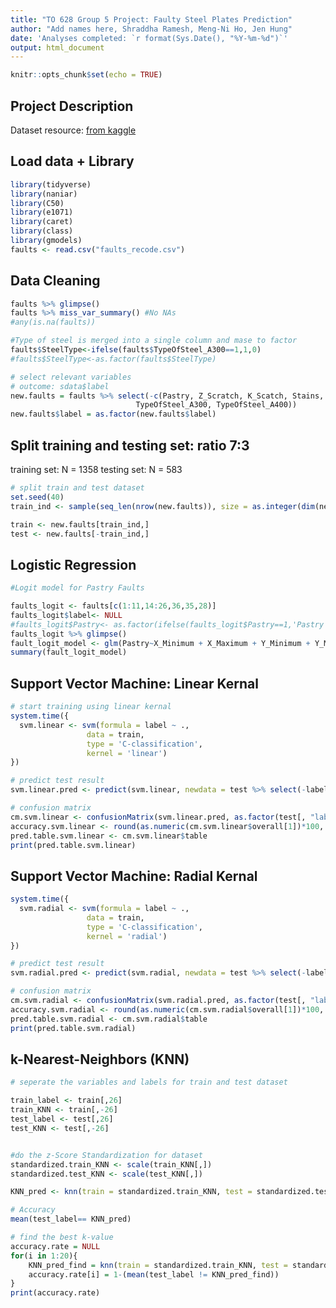 ```yaml
---
title: "TO 628 Group 5 Project: Faulty Steel Plates Prediction"
author: "Add names here, Shraddha Ramesh, Meng-Ni Ho, Jen Hung"
date: 'Analyses completed: `r format(Sys.Date(), "%Y-%m-%d")`'
output: html_document
---
```


```r
knitr::opts_chunk$set(echo = TRUE)
```

## Project Description

Dataset resource: [from kaggle](https://www.kaggle.com/uciml/faulty-steel-plates?fbclid=IwAR1_GKUHnj6D0haU8UuIj24jjeXzXtkwghQAI-y9y_FcXLrOnOIg3W1Kwd8)



## Load data + Library
```r
library(tidyverse)
library(naniar)
library(C50)
library(e1071) 
library(caret)
library(class)
library(gmodels)
faults <- read.csv("faults_recode.csv")

```

## Data Cleaning
```r

faults %>% glimpse()
faults %>% miss_var_summary() #No NAs
#any(is.na(faults))

#Type of steel is merged into a single column and mase to factor
faults$SteelType<-ifelse(faults$TypeOfSteel_A300==1,1,0)
#faults$SteelType<-as.factor(faults$SteelType)

# select relevant variables
# outcome: sdata$label
new.faults = faults %>% select(-c(Pastry, Z_Scratch, K_Scatch, Stains, Dirtiness, Bumps, Other_Faults, 
                            TypeOfSteel_A300, TypeOfSteel_A400))
new.faults$label = as.factor(new.faults$label)
```

## Split training and testing set: ratio 7:3
training set: N = 1358
testing set: N = 583
```r
# split train and test dataset
set.seed(40)
train_ind <- sample(seq_len(nrow(new.faults)), size = as.integer(dim(new.faults)[1]*0.7))

train <- new.faults[train_ind,]
test <- new.faults[-train_ind,]
```


## Logistic Regression

```r
#Logit model for Pastry Faults

faults_logit <- faults[c(1:11,14:26,36,35,28)]
faults_logit$label<- NULL
#faults_logit$Pastry<- as.factor(ifelse(faults_logit$Pastry==1,'Pastry','Not Pastry'))
faults_logit %>% glimpse()
fault_logit_model <- glm(Pastry~X_Minimum + X_Maximum + Y_Minimum + Y_Maximum +Pixels_Areas + X_Perimeter + Y_Perimeter + Sum_of_Luminosity + Minimum_of_Luminosity + Maximum_of_Luminosity + Length_of_Conveyer + Steel_Plate_Thickness + Edges_Index+ Square_Index + Edges_Y_Index + LogOfAreas, data = faults_logit, family = 'binomial')
summary(fault_logit_model)


```


## Support Vector Machine: Linear Kernal
```r
# start training using linear kernal
system.time({
  svm.linear <- svm(formula = label ~ ., 
                 data = train, 
                 type = 'C-classification', 
                 kernel = 'linear') 
})

# predict test result
svm.linear.pred <- predict(svm.linear, newdata = test %>% select(-label)) 

# confusion matrix
cm.svm.linear <- confusionMatrix(svm.linear.pred, as.factor(test[, "label"]))
accuracy.svm.linear <- round(as.numeric(cm.svm.linear$overall[1])*100, digits = 2)
pred.table.svm.linear <- cm.svm.linear$table
print(pred.table.svm.linear)
```


## Support Vector Machine: Radial Kernal
```r
system.time({
  svm.radial <- svm(formula = label ~ ., 
                 data = train, 
                 type = 'C-classification', 
                 kernel = 'radial') 
})

# predict test result
svm.radial.pred <- predict(svm.radial, newdata = test %>% select(-label)) 

# confusion matrix
cm.svm.radial <- confusionMatrix(svm.radial.pred, as.factor(test[, "label"]))
accuracy.svm.radial <- round(as.numeric(cm.svm.radial$overall[1])*100, digits = 2)
pred.table.svm.radial <- cm.svm.radial$table
print(pred.table.svm.radial)
```

## k-Nearest-Neighbors (KNN) 
```r
# seperate the variables and labels for train and test dataset

train_label <- train[,26]
train_KNN <- train[,-26]
test_label <- test[,26]
test_KNN <- test[,-26]


#do the z-Score Standardization for dataset
standardized.train_KNN <- scale(train_KNN[,])
standardized.test_KNN <- scale(test_KNN[,])

KNN_pred <- knn(train = standardized.train_KNN, test = standardized.test_KNN, cl = train_label, k=8 )

# Accuracy
mean(test_label== KNN_pred)

# find the best k-value
accuracy.rate = NULL
for(i in 1:20){
    KNN_pred_find = knn(train = standardized.train_KNN, test = standardized.test_KNN, cl = train_label, k=i)
    accuracy.rate[i] = 1-(mean(test_label != KNN_pred_find))
}
print(accuracy.rate)


```



